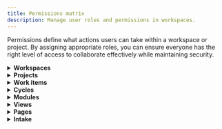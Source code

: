 ```yaml
---
title: Permissions matrix
description: Manage user roles and permissions in workspaces.
---
```


Permissions define what actions users can take within a workspace or project. By assigning appropriate roles, you can ensure everyone has the right level of access to collaborate effectively while maintaining security.

<details>
    <summary><b>Workspaces</b></summary>
    <p>
        <div className="">
            <table className="" style={{ width: '100%', display: 'table', marginLeft: '2px' }}>
                <thead>
                    <tr>
                        <th>Permission</th>
                        <th>Admin</th>
                        <th>Member</th>
                        <th>Guest</th>
                    </tr>
                </thead>
                <tbody>
                    <tr>
                        <td> Access Workspace settings</td>
                        <td align="center"><span style={{color: 'green', fontWeight: 'bold', fontSize: '16px'}}>✓</span></td>
                        <td align="center"><span style={{color: 'red', fontWeight: 'bold', fontSize: '16px'}}>x</span></td>
                        <td align="center"><span style={{color: 'red', fontWeight: 'bold', fontSize: '16px'}}>x</span></td>
                    </tr>  
                    <tr>
                        <td> Create Workspace</td>
                        <td align="center"><span style={{color: 'green', fontWeight: 'bold', fontSize: '16px'}}>✓</span></td>
                        <td align="center"><span style={{color: 'red', fontWeight: 'bold', fontSize: '16px'}}>x</span></td>
                        <td align="center"><span style={{color: 'red', fontWeight: 'bold', fontSize: '16px'}}>x</span></td>
                    </tr>  
                    <tr>
                        <td>Update Workspace</td>
                        <td align="center"><span style={{color: 'green', fontWeight: 'bold', fontSize: '16px'}}>✓</span></td>
                        <td align="center"><span style={{color: 'red', fontWeight: 'bold', fontSize: '16px'}}>x</span></td>
                        <td align="center"><span style={{color: 'red', fontWeight: 'bold', fontSize: '16px'}}>x</span></td>
                    </tr> 
                    <tr>
                        <td>Delete Workspace</td>
                        <td align="center"><span style={{color: 'green', fontWeight: 'bold', fontSize: '16px'}}>✓</span></td>
                        <td align="center"><span style={{color: 'red', fontWeight: 'bold', fontSize: '16px'}}>x</span></td>
                        <td align="center"><span style={{color: 'red', fontWeight: 'bold', fontSize: '16px'}}>x</span></td>
                    </tr> 
                    <tr>
                        <td>Add user</td>
                        <td align="center"><span style={{color: 'green', fontWeight: 'bold', fontSize: '16px'}}>✓</span></td>
                        <td align="center"><span style={{color: 'red', fontWeight: 'bold', fontSize: '16px'}}>x</span></td>
                        <td align="center"><span style={{color: 'red', fontWeight: 'bold', fontSize: '16px'}}>x</span></td>
                    </tr> 
                    <tr>
                        <td>Remove user</td>
                        <td align="center"><span style={{color: 'green', fontWeight: 'bold', fontSize: '16px'}}>✓</span></td>
                        <td align="center"><span style={{color: 'red', fontWeight: 'bold', fontSize: '16px'}}>x</span></td>
                        <td align="center"><span style={{color: 'red', fontWeight: 'bold', fontSize: '16px'}}>x</span></td>
                    </tr> 
                    <tr>
                        <td>Change user role</td>
                        <td align="center"><span style={{color: 'green', fontWeight: 'bold', fontSize: '16px'}}>✓</span></td>
                        <td align="center"><span style={{color: 'red', fontWeight: 'bold', fontSize: '16px'}}>x</span></td>
                        <td align="center"><span style={{color: 'red', fontWeight: 'bold', fontSize: '16px'}}>x</span></td>
                    </tr> 
                    <tr>
                        <td>Manage Project states</td>
                        <td align="center"><span style={{color: 'green', fontWeight: 'bold', fontSize: '16px'}}>✓</span></td>
                        <td align="center"><span style={{color: 'red', fontWeight: 'bold', fontSize: '16px'}}>x</span></td>
                        <td align="center"><span style={{color: 'red', fontWeight: 'bold', fontSize: '16px'}}>x</span></td>
                    </tr> 
                    <tr>
                        <td>Manage Billing and plans</td>
                        <td align="center"><span style={{color: 'green', fontWeight: 'bold', fontSize: '16px'}}>✓</span></td>
                        <td align="center"><span style={{color: 'red', fontWeight: 'bold', fontSize: '16px'}}>x</span></td>
                        <td align="center"><span style={{color: 'red', fontWeight: 'bold', fontSize: '16px'}}>x</span></td>
                    </tr> 
                    <tr>
                        <td>Manage Integrations</td>
                        <td align="center"><span style={{color: 'green', fontWeight: 'bold', fontSize: '16px'}}>✓</span></td>
                        <td align="center"><span style={{color: 'red', fontWeight: 'bold', fontSize: '16px'}}>x</span></td>
                        <td align="center"><span style={{color: 'red', fontWeight: 'bold', fontSize: '16px'}}>x</span></td>
                    </tr> 
                    <tr>
                        <td>Manage Imports</td>
                        <td align="center"><span style={{color: 'green', fontWeight: 'bold', fontSize: '16px'}}>✓</span></td>
                        <td align="center"><span style={{color: 'red', fontWeight: 'bold', fontSize: '16px'}}>x</span></td>
                        <td align="center"><span style={{color: 'red', fontWeight: 'bold', fontSize: '16px'}}>x</span></td>
                    </tr> 
                    <tr>
                        <td>Manage Exports</td>
                        <td align="center"><span style={{color: 'green', fontWeight: 'bold', fontSize: '16px'}}>✓</span></td>
                        <td align="center"><span style={{color: 'red', fontWeight: 'bold', fontSize: '16px'}}>x</span></td>
                        <td align="center"><span style={{color: 'red', fontWeight: 'bold', fontSize: '16px'}}>x</span></td>
                    </tr> 
                    <tr>
                        <td>Manage Webhooks</td>
                        <td align="center"><span style={{color: 'green', fontWeight: 'bold', fontSize: '16px'}}>✓</span></td>
                        <td align="center"><span style={{color: 'red', fontWeight: 'bold', fontSize: '16px'}}>x</span></td>
                        <td align="center"><span style={{color: 'red', fontWeight: 'bold', fontSize: '16px'}}>x</span></td>
                    </tr> 
                    <tr>
                        <td>Manage API tokens</td>
                        <td align="center"><span style={{color: 'green', fontWeight: 'bold', fontSize: '16px'}}>✓</span></td>
                        <td align="center"><span style={{color: 'red', fontWeight: 'bold', fontSize: '16px'}}>x</span></td>
                        <td align="center"><span style={{color: 'red', fontWeight: 'bold', fontSize: '16px'}}>x</span></td>
                    </tr> 
                    <tr>
                        <td>Manage Worklogs</td>
                        <td align="center"><span style={{color: 'green', fontWeight: 'bold', fontSize: '16px'}}>✓</span></td>
                        <td align="center"><span style={{color: 'red', fontWeight: 'bold', fontSize: '16px'}}>x</span></td>
                        <td align="center"><span style={{color: 'red', fontWeight: 'bold', fontSize: '16px'}}>x</span></td>
                    </tr> 
                    <tr>
                        <td>Home</td>
                        <td align="center"><span style={{color: 'green', fontWeight: 'bold', fontSize: '16px'}}>✓</span></td>
                        <td align="center"><span style={{color: 'green', fontWeight: 'bold', fontSize: '16px'}}>✓</span></td>
                        <td align="center"><span style={{color: 'green', fontWeight: 'bold', fontSize: '16px'}}>✓</span></td>
                    </tr> 
                    <tr>
                        <td>Your work</td>
                        <td align="center"><span style={{color: 'green', fontWeight: 'bold', fontSize: '16px'}}>✓</span></td>
                        <td align="center"><span style={{color: 'green', fontWeight: 'bold', fontSize: '16px'}}>✓</span></td>
                        <td align="center"><span style={{color: 'red', fontWeight: 'bold', fontSize: '16px'}}>x</span></td>
                    </tr>
                    <tr>
                        <td>Inbox</td>
                        <td align="center"><span style={{color: 'green', fontWeight: 'bold', fontSize: '16px'}}>✓</span></td>
                        <td align="center"><span style={{color: 'green', fontWeight: 'bold', fontSize: '16px'}}>✓</span></td>
                        <td align="center"><span style={{color: 'green', fontWeight: 'bold', fontSize: '16px'}}>✓</span></td>
                    </tr>
                    <tr>
                        <td>Drafts</td>
                        <td align="center"><span style={{color: 'green', fontWeight: 'bold', fontSize: '16px'}}>✓</span></td>
                        <td align="center"><span style={{color: 'green', fontWeight: 'bold', fontSize: '16px'}}>✓</span></td>
                        <td align="center"><span style={{color: 'red', fontWeight: 'bold', fontSize: '16px'}}>x</span></td>
                    </tr>
                    <tr>
                        <td>Projects</td>
                        <td align="center"><span style={{color: 'green', fontWeight: 'bold', fontSize: '16px'}}>✓</span></td>
                        <td align="center"><span style={{color: 'green', fontWeight: 'bold', fontSize: '16px'}}>✓</span></td>
                        <td align="center"><span style={{color: 'red', fontWeight: 'bold', fontSize: '16px'}}>x</span></td>
                    </tr>
                    <tr>
                        <td>View private projects</td>
                        <td align="center"><span style={{color: 'green', fontWeight: 'bold', fontSize: '16px'}}>✓</span></td>
                        <td align="center"><span style={{color: 'red', fontWeight: 'bold', fontSize: '16px'}}>x</span></td>
                        <td align="center"><span style={{color: 'red', fontWeight: 'bold', fontSize: '16px'}}>x</span></td>
                    </tr> 
                    <tr>
                        <td>View public projects</td>
                        <td align="center"><span style={{color: 'green', fontWeight: 'bold', fontSize: '16px'}}>✓</span></td>
                        <td align="center"><span style={{color: 'green', fontWeight: 'bold', fontSize: '16px'}}>✓</span></td>
                        <td align="center"><span style={{color: 'red', fontWeight: 'bold', fontSize: '16px'}}>x</span></td>
                    </tr>
                    <tr>
                        <td>Join private projects</td>
                        <td align="center"><span style={{color: 'green', fontWeight: 'bold', fontSize: '16px'}}>✓</span></td>
                        <td align="center"><span style={{color: 'red', fontWeight: 'bold', fontSize: '16px'}}>x</span></td>
                        <td align="center"><span style={{color: 'red', fontWeight: 'bold', fontSize: '16px'}}>x</span></td>
                    </tr>
                    <tr>
                        <td>Join public projects</td>
                        <td align="center"><span style={{color: 'green', fontWeight: 'bold', fontSize: '16px'}}>✓</span></td>
                        <td align="center"><span style={{color: 'green', fontWeight: 'bold', fontSize: '16px'}}>✓</span></td>
                        <td align="center"><span style={{color: 'red', fontWeight: 'bold', fontSize: '16px'}}>x</span></td>
                    </tr>
                    <tr>
                        <td>Cycles</td>
                        <td align="center"><span style={{color: 'green', fontWeight: 'bold', fontSize: '16px'}}>✓</span></td>
                        <td align="center"><span style={{color: 'green', fontWeight: 'bold', fontSize: '16px'}}>✓</span></td>
                        <td align="center"><span style={{color: 'red', fontWeight: 'bold', fontSize: '16px'}}>x</span></td>
                    </tr>
                    <tr>
                        <td>Views</td>
                        <td align="center"><span style={{color: 'green', fontWeight: 'bold', fontSize: '16px'}}>✓</span></td>
                        <td align="center"><span style={{color: 'green', fontWeight: 'bold', fontSize: '16px'}}>✓</span></td>
                        <td align="center"><span style={{color: 'green', fontWeight: 'bold', fontSize: '16px'}}>✓</span></td>
                    </tr>
                    <tr>
                        <td>Analytics</td>
                        <td align="center"><span style={{color: 'green', fontWeight: 'bold', fontSize: '16px'}}>✓</span></td>
                        <td align="center"><span style={{color: 'green', fontWeight: 'bold', fontSize: '16px'}}>✓</span></td>
                        <td align="center"><span style={{color: 'red', fontWeight: 'bold', fontSize: '16px'}}>x</span></td>
                    </tr>
                    <tr>
                        <td>Your favourites</td>
                        <td align="center"><span style={{color: 'green', fontWeight: 'bold', fontSize: '16px'}}>✓</span></td>
                        <td align="center"><span style={{color: 'green', fontWeight: 'bold', fontSize: '16px'}}>✓</span></td>
                        <td align="center"><span style={{color: 'red', fontWeight: 'bold', fontSize: '16px'}}>x</span></td>
                    </tr>
                </tbody>
            </table>
        </div>

    </p>

</details>

<details>
  <summary>
    <b>Projects</b>
  </summary>
  <p>
    <div className="">
      <table className="" style={{ width: "100%", display: "table", marginLeft: "2px" }}>
        <thead>
          <tr>
            <th width="350">Permission</th>
            <th>Workspace Admin</th>
            <th>Project Admin</th>
            <th>Member</th>
            <th>Guest</th>
          </tr>
        </thead>
        <tbody>
          <tr>
            <td> Access Project settings</td>
            <td align="center">
              <span style={{ color: "green", fontWeight: "bold", fontSize: "16px" }}>✓</span>
            </td>
            <td align="center">
              <span style={{ color: "green", fontWeight: "bold", fontSize: "16px" }}>✓</span>
            </td>
            <td align="center">
              <span style={{ color: "red", fontWeight: "bold", fontSize: "16px" }}>x</span>
            </td>
            <td align="center">
              <span style={{ color: "red", fontWeight: "bold", fontSize: "16px" }}>x</span>
            </td>
          </tr>
          <tr>
            <td>Create Project</td>
            <td align="center">
              <span style={{ color: "green", fontWeight: "bold", fontSize: "16px" }}>✓</span>
            </td>
            <td align="center">
              <span style={{ color: "green", fontWeight: "bold", fontSize: "16px" }}>✓</span>
            </td>
            <td align="center">
              <span style={{ color: "green", fontWeight: "bold", fontSize: "16px" }}>✓</span>
            </td>
            <td align="center">
              <span style={{ color: "red", fontWeight: "bold", fontSize: "16px" }}>x</span>
            </td>
          </tr>
          <tr>
            <td>Update Project</td>
            <td align="center">
              <span style={{ color: "green", fontWeight: "bold", fontSize: "16px" }}>✓</span>
            </td>
            <td align="center">
              <span style={{ color: "green", fontWeight: "bold", fontSize: "16px" }}>✓</span>
            </td>
            <td align="center">
              <span style={{ color: "red", fontWeight: "bold", fontSize: "16px" }}>x</span>
            </td>
            <td align="center">
              <span style={{ color: "red", fontWeight: "bold", fontSize: "16px" }}>x</span>
            </td>
          </tr>
          <tr>
            <td>Archive Project</td>
            <td align="center">
              <span style={{ color: "green", fontWeight: "bold", fontSize: "16px" }}>✓</span>
            </td>
            <td align="center">
              <span style={{ color: "green", fontWeight: "bold", fontSize: "16px" }}>✓</span>
            </td>
            <td align="center">
              <span style={{ color: "red", fontWeight: "bold", fontSize: "16px" }}>x</span>
            </td>
            <td align="center">
              <span style={{ color: "red", fontWeight: "bold", fontSize: "16px" }}>x</span>
            </td>
          </tr>
          <tr>
            <td>Delete Project</td>
            <td align="center">
              <span style={{ color: "green", fontWeight: "bold", fontSize: "16px" }}>✓</span>
            </td>
            <td align="center">
              <span style={{ color: "green", fontWeight: "bold", fontSize: "16px" }}>✓</span>
            </td>
            <td align="center">
              <span style={{ color: "red", fontWeight: "bold", fontSize: "16px" }}>x</span>
            </td>
            <td align="center">
              <span style={{ color: "red", fontWeight: "bold", fontSize: "16px" }}>x</span>
            </td>
          </tr>
          <tr>
            <td>Add user</td>
            <td align="center">
              <span style={{ color: "green", fontWeight: "bold", fontSize: "16px" }}>✓</span>
            </td>
            <td align="center">
              <span style={{ color: "green", fontWeight: "bold", fontSize: "16px" }}>✓</span>
            </td>
            <td align="center">
              <span style={{ color: "red", fontWeight: "bold", fontSize: "16px" }}>x</span>
            </td>
            <td align="center">
              <span style={{ color: "red", fontWeight: "bold", fontSize: "16px" }}>x</span>
            </td>
          </tr>
          <tr>
            <td>Remove user</td>
            <td align="center">
              <span style={{ color: "green", fontWeight: "bold", fontSize: "16px" }}>✓</span>
            </td>
            <td align="center">
              <span style={{ color: "green", fontWeight: "bold", fontSize: "16px" }}>✓</span>
            </td>
            <td align="center">
              <span style={{ color: "red", fontWeight: "bold", fontSize: "16px" }}>x</span>
            </td>
            <td align="center">
              <span style={{ color: "red", fontWeight: "bold", fontSize: "16px" }}>x</span>
            </td>
          </tr>
          <tr>
            <td>Change user role</td>
            <td align="center">
              <span style={{ color: "green", fontWeight: "bold", fontSize: "16px" }}>✓</span>
            </td>
            <td align="center">
              <span style={{ color: "green", fontWeight: "bold", fontSize: "16px" }}>✓</span>
            </td>
            <td align="center">
              <span style={{ color: "red", fontWeight: "bold", fontSize: "16px" }}>x</span>
            </td>
            <td align="center">
              <span style={{ color: "red", fontWeight: "bold", fontSize: "16px" }}>x</span>
            </td>
          </tr>
          <tr>
            <td>Enable features</td>
            <td align="center">
              <span style={{ color: "green", fontWeight: "bold", fontSize: "16px" }}>✓</span>
            </td>
            <td align="center">
              <span style={{ color: "green", fontWeight: "bold", fontSize: "16px" }}>✓</span>
            </td>
            <td align="center">
              <span style={{ color: "red", fontWeight: "bold", fontSize: "16px" }}>x</span>
            </td>
            <td align="center">
              <span style={{ color: "red", fontWeight: "bold", fontSize: "16px" }}>x</span>
            </td>
          </tr>
          <tr>
            <td>Manage work item states</td>
            <td align="center">
              <span style={{ color: "green", fontWeight: "bold", fontSize: "16px" }}>✓</span>
            </td>
            <td align="center">
              <span style={{ color: "green", fontWeight: "bold", fontSize: "16px" }}>✓</span>
            </td>
            <td align="center">
              <span style={{ color: "red", fontWeight: "bold", fontSize: "16px" }}>x</span>
            </td>
            <td align="center">
              <span style={{ color: "red", fontWeight: "bold", fontSize: "16px" }}>x</span>
            </td>
          </tr>
          <tr>
            <td>Manage work item labels</td>
            <td align="center">
              <span style={{ color: "green", fontWeight: "bold", fontSize: "16px" }}>✓</span>
            </td>
            <td align="center">
              <span style={{ color: "green", fontWeight: "bold", fontSize: "16px" }}>✓</span>
            </td>
            <td align="center">
              <span style={{ color: "red", fontWeight: "bold", fontSize: "16px" }}>x</span>
            </td>
            <td align="center">
              <span style={{ color: "red", fontWeight: "bold", fontSize: "16px" }}>x</span>
            </td>
          </tr>
          <tr>
            <td>Manage Estimates</td>
            <td align="center">
              <span style={{ color: "green", fontWeight: "bold", fontSize: "16px" }}>✓</span>
            </td>
            <td align="center">
              <span style={{ color: "green", fontWeight: "bold", fontSize: "16px" }}>✓</span>
            </td>
            <td align="center">
              <span style={{ color: "red", fontWeight: "bold", fontSize: "16px" }}>x</span>
            </td>
            <td align="center">
              <span style={{ color: "red", fontWeight: "bold", fontSize: "16px" }}>x</span>
            </td>
          </tr>
          <tr>
            <td>Manage Automations</td>
            <td align="center">
              <span style={{ color: "green", fontWeight: "bold", fontSize: "16px" }}>✓</span>
            </td>
            <td align="center">
              <span style={{ color: "green", fontWeight: "bold", fontSize: "16px" }}>✓</span>
            </td>
            <td align="center">
              <span style={{ color: "red", fontWeight: "bold", fontSize: "16px" }}>x</span>
            </td>
            <td align="center">
              <span style={{ color: "red", fontWeight: "bold", fontSize: "16px" }}>x</span>
            </td>
          </tr>
          <tr>
            <td>Manage work item types and custom properties</td>
            <td align="center">
              <span style={{ color: "green", fontWeight: "bold", fontSize: "16px" }}>✓</span>
            </td>
            <td align="center">
              <span style={{ color: "green", fontWeight: "bold", fontSize: "16px" }}>✓</span>
            </td>
            <td align="center">
              <span style={{ color: "red", fontWeight: "bold", fontSize: "16px" }}>x</span>
            </td>
            <td align="center">
              <span style={{ color: "red", fontWeight: "bold", fontSize: "16px" }}>x</span>
            </td>
          </tr>
          <tr>
            <td>Add Project to favorites</td>
            <td align="center">
              <span style={{ color: "green", fontWeight: "bold", fontSize: "16px" }}>✓</span>
            </td>
            <td align="center">
              <span style={{ color: "green", fontWeight: "bold", fontSize: "16px" }}>✓</span>
            </td>
            <td align="center">
              <span style={{ color: "green", fontWeight: "bold", fontSize: "16px" }}>✓</span>
            </td>
            <td align="center">
              <span style={{ color: "red", fontWeight: "bold", fontSize: "16px" }}>x</span>
            </td>
          </tr>
          <tr>
            <td>Publish Project</td>
            <td align="center">
              <span style={{ color: "green", fontWeight: "bold", fontSize: "16px" }}>✓</span>
            </td>
            <td align="center">
              <span style={{ color: "green", fontWeight: "bold", fontSize: "16px" }}>✓</span>
            </td>
            <td align="center">
              <span style={{ color: "red", fontWeight: "bold", fontSize: "16px" }}>x</span>
            </td>
            <td align="center">
              <span style={{ color: "red", fontWeight: "bold", fontSize: "16px" }}>x</span>
            </td>
          </tr>
          <tr>
            <td>Copy link</td>
            <td align="center">
              <span style={{ color: "green", fontWeight: "bold", fontSize: "16px" }}>✓</span>
            </td>
            <td align="center">
              <span style={{ color: "green", fontWeight: "bold", fontSize: "16px" }}>✓</span>
            </td>
            <td align="center">
              <span style={{ color: "green", fontWeight: "bold", fontSize: "16px" }}>✓</span>
            </td>
            <td align="center">
              <span style={{ color: "red", fontWeight: "bold", fontSize: "16px" }}>x</span>
            </td>
          </tr>
          <tr>
            <td>View Archived projects</td>
            <td align="center">
              <span style={{ color: "green", fontWeight: "bold", fontSize: "16px" }}>✓</span>
            </td>
            <td align="center">
              <span style={{ color: "green", fontWeight: "bold", fontSize: "16px" }}>✓</span>
            </td>
            <td align="center">
              <span style={{ color: "green", fontWeight: "bold", fontSize: "16px" }}>✓</span>
            </td>
            <td align="center">
              <span style={{ color: "red", fontWeight: "bold", fontSize: "16px" }}>x</span>
            </td>
          </tr>
        </tbody>
      </table>
    </div>
  </p>
</details>

<details>
  <summary>
    <b>Work items</b>
  </summary>
  <p>
    <div className="">
      <table className="" style={{ width: "100%", display: "table", marginLeft: "2px" }}>
        <thead>
          <tr>
            <th>Permission</th>
            <th>Workspace Admin</th>
            <th>Project Admin</th>
            <th>Member</th>
            <th>Guest</th>
            <th>
              Guest with <br /> view access
            </th>
            <th>Comments</th>
          </tr>
        </thead>
        <tbody>
          <tr>
            <td>Create Work item</td>
            <td align="center">
              <span style={{ color: "green", fontWeight: "bold", fontSize: "16px" }}>✓</span>
            </td>
            <td align="center">
              <span style={{ color: "green", fontWeight: "bold", fontSize: "16px" }}>✓</span>
            </td>
            <td align="center">
              <span style={{ color: "green", fontWeight: "bold", fontSize: "16px" }}>✓</span>
            </td>
            <td align="center">
              <span style={{ color: "red", fontWeight: "bold", fontSize: "16px" }}>x</span>
            </td>
            <td align="center">
              <span style={{ color: "red", fontWeight: "bold", fontSize: "16px" }}>x</span>
            </td>
            <td></td>
          </tr>
          <tr>
            <td>View Work items</td>
            <td align="center">
              <span style={{ color: "green", fontWeight: "bold", fontSize: "16px" }}>✓</span>
            </td>
            <td align="center">
              <span style={{ color: "green", fontWeight: "bold", fontSize: "16px" }}>✓</span>
            </td>
            <td align="center">
              <span style={{ color: "green", fontWeight: "bold", fontSize: "16px" }}>✓</span>
            </td>
            <td align="center">
              <span style={{ color: "red", fontWeight: "bold", fontSize: "16px" }}>x</span>
            </td>
            <td align="center">
              <span style={{ color: "green", fontWeight: "bold", fontSize: "16px" }}>✓</span>
            </td>
            <td>Guests without view access can only see their own work items accepted through Intake.</td>
          </tr>
          <tr>
            <td>Edit Work item</td>
            <td align="center">
              <span style={{ color: "green", fontWeight: "bold", fontSize: "16px" }}>✓</span>
            </td>
            <td align="center">
              <span style={{ color: "green", fontWeight: "bold", fontSize: "16px" }}>✓</span>
            </td>
            <td align="center">
              <span style={{ color: "green", fontWeight: "bold", fontSize: "16px" }}>✓</span>
            </td>
            <td align="center">
              <span style={{ color: "red", fontWeight: "bold", fontSize: "16px" }}>x</span>
            </td>
            <td align="center">
              <span style={{ color: "red", fontWeight: "bold", fontSize: "16px" }}>x</span>
            </td>
            <td></td>
          </tr>
          <tr>
            <td>Duplicate Work item</td>
            <td align="center">
              <span style={{ color: "green", fontWeight: "bold", fontSize: "16px" }}>✓</span>
            </td>
            <td align="center">
              <span style={{ color: "green", fontWeight: "bold", fontSize: "16px" }}>✓</span>
            </td>
            <td align="center">
              <span style={{ color: "green", fontWeight: "bold", fontSize: "16px" }}>✓</span>
            </td>
            <td align="center">
              <span style={{ color: "red", fontWeight: "bold", fontSize: "16px" }}>x</span>
            </td>
            <td align="center">
              <span style={{ color: "red", fontWeight: "bold", fontSize: "16px" }}>x</span>
            </td>
            <td></td>
          </tr>
          <tr>
            <td>Copy link</td>
            <td align="center">
              <span style={{ color: "green", fontWeight: "bold", fontSize: "16px" }}>✓</span>
            </td>
            <td align="center">
              <span style={{ color: "green", fontWeight: "bold", fontSize: "16px" }}>✓</span>
            </td>
            <td align="center">
              <span style={{ color: "green", fontWeight: "bold", fontSize: "16px" }}>✓</span>
            </td>
            <td align="center">
              <span style={{ color: "red", fontWeight: "bold", fontSize: "16px" }}>x</span>
            </td>
            <td align="center">
              <span style={{ color: "red", fontWeight: "bold", fontSize: "16px" }}>x</span>
            </td>
            <td></td>
          </tr>
          <tr>
            <td>Archive Work item</td>
            <td align="center">
              <span style={{ color: "green", fontWeight: "bold", fontSize: "16px" }}>✓</span>
            </td>
            <td align="center">
              <span style={{ color: "green", fontWeight: "bold", fontSize: "16px" }}>✓</span>
            </td>
            <td align="center">
              <span style={{ color: "green", fontWeight: "bold", fontSize: "16px" }}>✓</span>
            </td>
            <td align="center">
              <span style={{ color: "red", fontWeight: "bold", fontSize: "16px" }}>x</span>
            </td>
            <td align="center">
              <span style={{ color: "red", fontWeight: "bold", fontSize: "16px" }}>x</span>
            </td>
            <td></td>
          </tr>
          <tr>
            <td>Delete Work item</td>
            <td align="center">
              <span style={{ color: "green", fontWeight: "bold", fontSize: "16px" }}>✓</span>
            </td>
            <td align="center">
              <span style={{ color: "green", fontWeight: "bold", fontSize: "16px" }}>✓</span>
            </td>
            <td align="center">
              <span style={{ color: "green", fontWeight: "bold", fontSize: "16px" }}>✓</span>
            </td>
            <td align="center">
              <span style={{ color: "red", fontWeight: "bold", fontSize: "16px" }}>x</span>
            </td>
            <td align="center">
              <span style={{ color: "red", fontWeight: "bold", fontSize: "16px" }}>x</span>
            </td>
            <td></td>
          </tr>
          <tr>
            <td>Edit Work item properties</td>
            <td align="center">
              <span style={{ color: "green", fontWeight: "bold", fontSize: "16px" }}>✓</span>
            </td>
            <td align="center">
              <span style={{ color: "green", fontWeight: "bold", fontSize: "16px" }}>✓</span>
            </td>
            <td align="center">
              <span style={{ color: "green", fontWeight: "bold", fontSize: "16px" }}>✓</span>
            </td>
            <td align="center">
              <span style={{ color: "red", fontWeight: "bold", fontSize: "16px" }}>x</span>
            </td>
            <td align="center">
              <span style={{ color: "red", fontWeight: "bold", fontSize: "16px" }}>x</span>
            </td>
            <td></td>
          </tr>
          <tr>
            <td>View Work item activity</td>
            <td align="center">
              <span style={{ color: "green", fontWeight: "bold", fontSize: "16px" }}>✓</span>
            </td>
            <td align="center">
              <span style={{ color: "green", fontWeight: "bold", fontSize: "16px" }}>✓</span>
            </td>
            <td align="center">
              <span style={{ color: "green", fontWeight: "bold", fontSize: "16px" }}>✓</span>
            </td>
            <td align="center">
              <span style={{ color: "red", fontWeight: "bold", fontSize: "16px" }}>x</span>
            </td>
            <td align="center">
              <span style={{ color: "green", fontWeight: "bold", fontSize: "16px" }}>✓</span>
            </td>
            <td></td>
          </tr>
          <tr>
            <td>Log work</td>
            <td align="center">
              <span style={{ color: "green", fontWeight: "bold", fontSize: "16px" }}>✓</span>
            </td>
            <td align="center">
              <span style={{ color: "green", fontWeight: "bold", fontSize: "16px" }}>✓</span>
            </td>
            <td align="center">
              <span style={{ color: "green", fontWeight: "bold", fontSize: "16px" }}>✓</span>
            </td>
            <td align="center">
              <span style={{ color: "red", fontWeight: "bold", fontSize: "16px" }}>x</span>
            </td>
            <td align="center">
              <span style={{ color: "red", fontWeight: "bold", fontSize: "16px" }}>x</span>
            </td>
            <td></td>
          </tr>
          <tr>
            <td>Add Comments</td>
            <td align="center">
              <span style={{ color: "green", fontWeight: "bold", fontSize: "16px" }}>✓</span>
            </td>
            <td align="center">
              <span style={{ color: "green", fontWeight: "bold", fontSize: "16px" }}>✓</span>
            </td>
            <td align="center">
              <span style={{ color: "green", fontWeight: "bold", fontSize: "16px" }}>✓</span>
            </td>
            <td align="center">
              <span style={{ color: "red", fontWeight: "bold", fontSize: "16px" }}>x</span>
            </td>
            <td align="center">
              <span style={{ color: "green", fontWeight: "bold", fontSize: "16px" }}>✓</span>
            </td>
            <td></td>
          </tr>
          <tr>
            <td>View Comments</td>
            <td align="center">
              <span style={{ color: "green", fontWeight: "bold", fontSize: "16px" }}>✓</span>
            </td>
            <td align="center">
              <span style={{ color: "green", fontWeight: "bold", fontSize: "16px" }}>✓</span>
            </td>
            <td align="center">
              <span style={{ color: "green", fontWeight: "bold", fontSize: "16px" }}>✓</span>
            </td>
            <td align="center">
              <span style={{ color: "red", fontWeight: "bold", fontSize: "16px" }}>x</span>
            </td>
            <td align="center">
              <span style={{ color: "green", fontWeight: "bold", fontSize: "16px" }}>✓</span>
            </td>
            <td></td>
          </tr>
          <tr>
            <td>Add Reactions</td>
            <td align="center">
              <span style={{ color: "green", fontWeight: "bold", fontSize: "16px" }}>✓</span>
            </td>
            <td align="center">
              <span style={{ color: "green", fontWeight: "bold", fontSize: "16px" }}>✓</span>
            </td>
            <td align="center">
              <span style={{ color: "green", fontWeight: "bold", fontSize: "16px" }}>✓</span>
            </td>
            <td align="center">
              <span style={{ color: "red", fontWeight: "bold", fontSize: "16px" }}>x</span>
            </td>
            <td align="center">
              <span style={{ color: "green", fontWeight: "bold", fontSize: "16px" }}>✓</span>
            </td>
            <td></td>
          </tr>
          <tr>
            <td>View work item types</td>
            <td align="center">
              <span style={{ color: "green", fontWeight: "bold", fontSize: "16px" }}>✓</span>
            </td>
            <td align="center">
              <span style={{ color: "green", fontWeight: "bold", fontSize: "16px" }}>✓</span>
            </td>
            <td align="center">
              <span style={{ color: "green", fontWeight: "bold", fontSize: "16px" }}>✓</span>
            </td>
            <td align="center">
              <span style={{ color: "green", fontWeight: "bold", fontSize: "16px" }}>✓</span>
            </td>
            <td align="center">
              <span style={{ color: "green", fontWeight: "bold", fontSize: "16px" }}>✓</span>
            </td>
            <td></td>
          </tr>
          <tr>
            <td>Use work item types</td>
            <td align="center">
              <span style={{ color: "green", fontWeight: "bold", fontSize: "16px" }}>✓</span>
            </td>
            <td align="center">
              <span style={{ color: "green", fontWeight: "bold", fontSize: "16px" }}>✓</span>
            </td>
            <td align="center">
              <span style={{ color: "green", fontWeight: "bold", fontSize: "16px" }}>✓</span>
            </td>
            <td align="center">
              <span style={{ color: "red", fontWeight: "bold", fontSize: "16px" }}>x</span>
            </td>
            <td align="center">
              <span style={{ color: "red", fontWeight: "bold", fontSize: "16px" }}>x</span>
            </td>
            <td></td>
          </tr>
        </tbody>
      </table>
    </div>
  </p>
</details>

<details>
  <summary>
    <b>Cycles</b>
  </summary>
  <p>
    <div className="">
      <table className="" style={{ width: "100%", display: "table", marginLeft: "2px" }}>
        <thead>
          <tr>
            <th>Permission</th>
            <th>Workspace Admin</th>
            <th>Project Admin</th>
            <th>Member</th>
            <th>Guest</th>
          </tr>
        </thead>
        <tbody>
          <tr>
            <td>Create Cycle</td>
            <td align="center">
              <span style={{ color: "green", fontWeight: "bold", fontSize: "16px" }}>✓</span>
            </td>
            <td align="center">
              <span style={{ color: "green", fontWeight: "bold", fontSize: "16px" }}>✓</span>
            </td>
            <td align="center">
              <span style={{ color: "green", fontWeight: "bold", fontSize: "16px" }}>✓</span>
            </td>
            <td align="center">
              <span style={{ color: "red", fontWeight: "bold", fontSize: "16px" }}>x</span>
            </td>
          </tr>
          <tr>
            <td>View Cycles</td>
            <td align="center">
              <span style={{ color: "green", fontWeight: "bold", fontSize: "16px" }}>✓</span>
            </td>
            <td align="center">
              <span style={{ color: "green", fontWeight: "bold", fontSize: "16px" }}>✓</span>
            </td>
            <td align="center">
              <span style={{ color: "green", fontWeight: "bold", fontSize: "16px" }}>✓</span>
            </td>
            <td align="center">
              <span style={{ color: "red", fontWeight: "bold", fontSize: "16px" }}>x</span>
            </td>
          </tr>
          <tr>
            <td>View Cycle work items</td>
            <td align="center">
              <span style={{ color: "green", fontWeight: "bold", fontSize: "16px" }}>✓</span>
            </td>
            <td align="center">
              <span style={{ color: "green", fontWeight: "bold", fontSize: "16px" }}>✓</span>
            </td>
            <td align="center">
              <span style={{ color: "green", fontWeight: "bold", fontSize: "16px" }}>✓</span>
            </td>
            <td align="center">
              <span style={{ color: "red", fontWeight: "bold", fontSize: "16px" }}>x</span>
            </td>
          </tr>
          <tr>
            <td>Edit Cycle</td>
            <td align="center">
              <span style={{ color: "green", fontWeight: "bold", fontSize: "16px" }}>✓</span>
            </td>
            <td align="center">
              <span style={{ color: "green", fontWeight: "bold", fontSize: "16px" }}>✓</span>
            </td>
            <td align="center">
              <span style={{ color: "green", fontWeight: "bold", fontSize: "16px" }}>✓</span>
            </td>
            <td align="center">
              <span style={{ color: "red", fontWeight: "bold", fontSize: "16px" }}>x</span>
            </td>
          </tr>
          <tr>
            <td>Add work items</td>
            <td align="center">
              <span style={{ color: "green", fontWeight: "bold", fontSize: "16px" }}>✓</span>
            </td>
            <td align="center">
              <span style={{ color: "green", fontWeight: "bold", fontSize: "16px" }}>✓</span>
            </td>
            <td align="center">
              <span style={{ color: "green", fontWeight: "bold", fontSize: "16px" }}>✓</span>
            </td>
            <td align="center">
              <span style={{ color: "red", fontWeight: "bold", fontSize: "16px" }}>x</span>
            </td>
          </tr>
          <tr>
            <td>Archive Cycle</td>
            <td align="center">
              <span style={{ color: "green", fontWeight: "bold", fontSize: "16px" }}>✓</span>
            </td>
            <td align="center">
              <span style={{ color: "green", fontWeight: "bold", fontSize: "16px" }}>✓</span>
            </td>
            <td align="center">
              <span style={{ color: "green", fontWeight: "bold", fontSize: "16px" }}>✓</span>
            </td>
            <td align="center">
              <span style={{ color: "red", fontWeight: "bold", fontSize: "16px" }}>x</span>
            </td>
          </tr>
          <tr>
            <td>Delete Cycle</td>
            <td align="center">
              <span style={{ color: "green", fontWeight: "bold", fontSize: "16px" }}>✓</span>
            </td>
            <td align="center">
              <span style={{ color: "green", fontWeight: "bold", fontSize: "16px" }}>✓</span>
            </td>
            <td align="center">
              <span style={{ color: "green", fontWeight: "bold", fontSize: "16px" }}>✓</span>
            </td>
            <td align="center">
              <span style={{ color: "red", fontWeight: "bold", fontSize: "16px" }}>x</span>
            </td>
          </tr>
          <tr>
            <td>Copy link</td>
            <td align="center">
              <span style={{ color: "green", fontWeight: "bold", fontSize: "16px" }}>✓</span>
            </td>
            <td align="center">
              <span style={{ color: "green", fontWeight: "bold", fontSize: "16px" }}>✓</span>
            </td>
            <td align="center">
              <span style={{ color: "green", fontWeight: "bold", fontSize: "16px" }}>✓</span>
            </td>
            <td align="center">
              <span style={{ color: "red", fontWeight: "bold", fontSize: "16px" }}>x</span>
            </td>
          </tr>
          <tr>
            <td>Add Cycle to favorites</td>
            <td align="center">
              <span style={{ color: "green", fontWeight: "bold", fontSize: "16px" }}>✓</span>
            </td>
            <td align="center">
              <span style={{ color: "green", fontWeight: "bold", fontSize: "16px" }}>✓</span>
            </td>
            <td align="center">
              <span style={{ color: "green", fontWeight: "bold", fontSize: "16px" }}>✓</span>
            </td>
            <td align="center">
              <span style={{ color: "red", fontWeight: "bold", fontSize: "16px" }}>x</span>
            </td>
          </tr>
          <tr>
            <td>View Cycle details</td>
            <td align="center">
              <span style={{ color: "green", fontWeight: "bold", fontSize: "16px" }}>✓</span>
            </td>
            <td align="center">
              <span style={{ color: "green", fontWeight: "bold", fontSize: "16px" }}>✓</span>
            </td>
            <td align="center">
              <span style={{ color: "green", fontWeight: "bold", fontSize: "16px" }}>✓</span>
            </td>
            <td align="center">
              <span style={{ color: "red", fontWeight: "bold", fontSize: "16px" }}>x</span>
            </td>
          </tr>
          <tr>
            <td>Filter Cycles</td>
            <td align="center">
              <span style={{ color: "green", fontWeight: "bold", fontSize: "16px" }}>✓</span>
            </td>
            <td align="center">
              <span style={{ color: "green", fontWeight: "bold", fontSize: "16px" }}>✓</span>
            </td>
            <td align="center">
              <span style={{ color: "green", fontWeight: "bold", fontSize: "16px" }}>✓</span>
            </td>
            <td align="center">
              <span style={{ color: "red", fontWeight: "bold", fontSize: "16px" }}>x</span>
            </td>
          </tr>
          <tr>
            <td>Search Cycles</td>
            <td align="center">
              <span style={{ color: "green", fontWeight: "bold", fontSize: "16px" }}>✓</span>
            </td>
            <td align="center">
              <span style={{ color: "green", fontWeight: "bold", fontSize: "16px" }}>✓</span>
            </td>
            <td align="center">
              <span style={{ color: "green", fontWeight: "bold", fontSize: "16px" }}>✓</span>
            </td>
            <td align="center">
              <span style={{ color: "red", fontWeight: "bold", fontSize: "16px" }}>x</span>
            </td>
          </tr>
        </tbody>
      </table>
    </div>
  </p>
</details>

<details>
  <summary>
    <b>Modules</b>
  </summary>
  <p>
    <div className="">
      <table className="" style={{ width: "100%", display: "table", marginLeft: "2px" }}>
        <thead>
          <tr>
            <th>Permission</th>
            <th>Workspace Admin</th>
            <th>Project Admin</th>
            <th>Member</th>
            <th>Guest</th>
          </tr>
        </thead>
        <tbody>
          <tr>
            <td>Create Module</td>
            <td align="center">
              <span style={{ color: "green", fontWeight: "bold", fontSize: "16px" }}>✓</span>
            </td>
            <td align="center">
              <span style={{ color: "green", fontWeight: "bold", fontSize: "16px" }}>✓</span>
            </td>
            <td align="center">
              <span style={{ color: "green", fontWeight: "bold", fontSize: "16px" }}>✓</span>
            </td>
            <td align="center">
              <span style={{ color: "red", fontWeight: "bold", fontSize: "16px" }}>x</span>
            </td>
          </tr>
          <tr>
            <td>View Modules</td>
            <td align="center">
              <span style={{ color: "green", fontWeight: "bold", fontSize: "16px" }}>✓</span>
            </td>
            <td align="center">
              <span style={{ color: "green", fontWeight: "bold", fontSize: "16px" }}>✓</span>
            </td>
            <td align="center">
              <span style={{ color: "green", fontWeight: "bold", fontSize: "16px" }}>✓</span>
            </td>
            <td align="center">
              <span style={{ color: "red", fontWeight: "bold", fontSize: "16px" }}>x</span>
            </td>
          </tr>
          <tr>
            <td>View Module work items</td>
            <td align="center">
              <span style={{ color: "green", fontWeight: "bold", fontSize: "16px" }}>✓</span>
            </td>
            <td align="center">
              <span style={{ color: "green", fontWeight: "bold", fontSize: "16px" }}>✓</span>
            </td>
            <td align="center">
              <span style={{ color: "green", fontWeight: "bold", fontSize: "16px" }}>✓</span>
            </td>
            <td align="center">
              <span style={{ color: "red", fontWeight: "bold", fontSize: "16px" }}>x</span>
            </td>
          </tr>
          <tr>
            <td>Edit Module</td>
            <td align="center">
              <span style={{ color: "green", fontWeight: "bold", fontSize: "16px" }}>✓</span>
            </td>
            <td align="center">
              <span style={{ color: "green", fontWeight: "bold", fontSize: "16px" }}>✓</span>
            </td>
            <td align="center">
              <span style={{ color: "green", fontWeight: "bold", fontSize: "16px" }}>✓</span>
            </td>
            <td align="center">
              <span style={{ color: "red", fontWeight: "bold", fontSize: "16px" }}>x</span>
            </td>
          </tr>
          <tr>
            <td>Add work items</td>
            <td align="center">
              <span style={{ color: "green", fontWeight: "bold", fontSize: "16px" }}>✓</span>
            </td>
            <td align="center">
              <span style={{ color: "green", fontWeight: "bold", fontSize: "16px" }}>✓</span>
            </td>
            <td align="center">
              <span style={{ color: "green", fontWeight: "bold", fontSize: "16px" }}>✓</span>
            </td>
            <td align="center">
              <span style={{ color: "red", fontWeight: "bold", fontSize: "16px" }}>x</span>
            </td>
          </tr>
          <tr>
            <td>Archive Module</td>
            <td align="center">
              <span style={{ color: "green", fontWeight: "bold", fontSize: "16px" }}>✓</span>
            </td>
            <td align="center">
              <span style={{ color: "green", fontWeight: "bold", fontSize: "16px" }}>✓</span>
            </td>
            <td align="center">
              <span style={{ color: "green", fontWeight: "bold", fontSize: "16px" }}>✓</span>
            </td>
            <td align="center">
              <span style={{ color: "red", fontWeight: "bold", fontSize: "16px" }}>x</span>
            </td>
          </tr>
          <tr>
            <td>Delete Module</td>
            <td align="center">
              <span style={{ color: "green", fontWeight: "bold", fontSize: "16px" }}>✓</span>
            </td>
            <td align="center">
              <span style={{ color: "green", fontWeight: "bold", fontSize: "16px" }}>✓</span>
            </td>
            <td align="center">
              <span style={{ color: "green", fontWeight: "bold", fontSize: "16px" }}>✓</span>
            </td>
            <td align="center">
              <span style={{ color: "red", fontWeight: "bold", fontSize: "16px" }}>x</span>
            </td>
          </tr>
          <tr>
            <td>Copy link</td>
            <td align="center">
              <span style={{ color: "green", fontWeight: "bold", fontSize: "16px" }}>✓</span>
            </td>
            <td align="center">
              <span style={{ color: "green", fontWeight: "bold", fontSize: "16px" }}>✓</span>
            </td>
            <td align="center">
              <span style={{ color: "green", fontWeight: "bold", fontSize: "16px" }}>✓</span>
            </td>
            <td align="center">
              <span style={{ color: "red", fontWeight: "bold", fontSize: "16px" }}>x</span>
            </td>
          </tr>
          <tr>
            <td>Add Module to favorites</td>
            <td align="center">
              <span style={{ color: "green", fontWeight: "bold", fontSize: "16px" }}>✓</span>
            </td>
            <td align="center">
              <span style={{ color: "green", fontWeight: "bold", fontSize: "16px" }}>✓</span>
            </td>
            <td align="center">
              <span style={{ color: "green", fontWeight: "bold", fontSize: "16px" }}>✓</span>
            </td>
            <td align="center">
              <span style={{ color: "red", fontWeight: "bold", fontSize: "16px" }}>x</span>
            </td>
          </tr>
          <tr>
            <td>View Module details</td>
            <td align="center">
              <span style={{ color: "green", fontWeight: "bold", fontSize: "16px" }}>✓</span>
            </td>
            <td align="center">
              <span style={{ color: "green", fontWeight: "bold", fontSize: "16px" }}>✓</span>
            </td>
            <td align="center">
              <span style={{ color: "green", fontWeight: "bold", fontSize: "16px" }}>✓</span>
            </td>
            <td align="center">
              <span style={{ color: "red", fontWeight: "bold", fontSize: "16px" }}>x</span>
            </td>
          </tr>
          <tr>
            <td>Add links to Module</td>
            <td align="center">
              <span style={{ color: "green", fontWeight: "bold", fontSize: "16px" }}>✓</span>
            </td>
            <td align="center">
              <span style={{ color: "green", fontWeight: "bold", fontSize: "16px" }}>✓</span>
            </td>
            <td align="center">
              <span style={{ color: "green", fontWeight: "bold", fontSize: "16px" }}>✓</span>
            </td>
            <td align="center">
              <span style={{ color: "red", fontWeight: "bold", fontSize: "16px" }}>x</span>
            </td>
          </tr>
          <tr>
            <td>Sort Modules</td>
            <td align="center">
              <span style={{ color: "green", fontWeight: "bold", fontSize: "16px" }}>✓</span>
            </td>
            <td align="center">
              <span style={{ color: "green", fontWeight: "bold", fontSize: "16px" }}>✓</span>
            </td>
            <td align="center">
              <span style={{ color: "green", fontWeight: "bold", fontSize: "16px" }}>✓</span>
            </td>
            <td align="center">
              <span style={{ color: "red", fontWeight: "bold", fontSize: "16px" }}>x</span>
            </td>
          </tr>
          <tr>
            <td>Filter Modules</td>
            <td align="center">
              <span style={{ color: "green", fontWeight: "bold", fontSize: "16px" }}>✓</span>
            </td>
            <td align="center">
              <span style={{ color: "green", fontWeight: "bold", fontSize: "16px" }}>✓</span>
            </td>
            <td align="center">
              <span style={{ color: "green", fontWeight: "bold", fontSize: "16px" }}>✓</span>
            </td>
            <td align="center">
              <span style={{ color: "red", fontWeight: "bold", fontSize: "16px" }}>x</span>
            </td>
          </tr>
          <tr>
            <td>Search Modules</td>
            <td align="center">
              <span style={{ color: "green", fontWeight: "bold", fontSize: "16px" }}>✓</span>
            </td>
            <td align="center">
              <span style={{ color: "green", fontWeight: "bold", fontSize: "16px" }}>✓</span>
            </td>
            <td align="center">
              <span style={{ color: "green", fontWeight: "bold", fontSize: "16px" }}>✓</span>
            </td>
            <td align="center">
              <span style={{ color: "red", fontWeight: "bold", fontSize: "16px" }}>x</span>
            </td>
          </tr>
        </tbody>
      </table>
    </div>
  </p>
</details>

<details>
  <summary>
    <b>Views</b>
  </summary>
  <p>
    <div className="">
      <table className="" style={{ width: "100%", display: "table", marginLeft: "2px" }}>
        <thead>
          <tr>
            <th>Permission</th>
            <th>Workspace Admin</th>
            <th>Project Admin</th>
            <th>Member</th>
            <th>Guest</th>
            <th>
              Guest with <br /> view access
            </th>
            <th>Comments</th>
          </tr>
        </thead>
        <tbody>
          <tr>
            <td>Create View</td>
            <td align="center">
              <span style={{ color: "green", fontWeight: "bold", fontSize: "16px" }}>✓</span>
            </td>
            <td align="center">
              <span style={{ color: "green", fontWeight: "bold", fontSize: "16px" }}>✓</span>
            </td>
            <td align="center">
              <span style={{ color: "green", fontWeight: "bold", fontSize: "16px" }}>✓</span>
            </td>
            <td align="center">
              <span style={{ color: "green", fontWeight: "bold", fontSize: "16px" }}>✓</span>
            </td>
            <td align="center">
              <span style={{ color: "green", fontWeight: "bold", fontSize: "16px" }}>✓</span>
            </td>
            <td></td>
          </tr>
          <tr>
            <td>See Views</td>
            <td align="center">
              <span style={{ color: "green", fontWeight: "bold", fontSize: "16px" }}>✓</span>
            </td>
            <td align="center">
              <span style={{ color: "green", fontWeight: "bold", fontSize: "16px" }}>✓</span>
            </td>
            <td align="center">
              <span style={{ color: "green", fontWeight: "bold", fontSize: "16px" }}>✓</span>
            </td>
            <td align="center">
              <span style={{ color: "red", fontWeight: "bold", fontSize: "16px" }}>x</span>
            </td>
            <td align="center">
              <span style={{ color: "green", fontWeight: "bold", fontSize: "16px" }}>✓</span>
            </td>
            <td>Guests without view access can only see the Views they create</td>
          </tr>
          <tr>
            <td>Edit View</td>
            <td align="center">
              <span style={{ color: "green", fontWeight: "bold", fontSize: "16px" }}>✓</span>
            </td>
            <td align="center">
              <span style={{ color: "green", fontWeight: "bold", fontSize: "16px" }}>✓</span>
            </td>
            <td align="center">
              <span style={{ color: "green", fontWeight: "bold", fontSize: "16px" }}>✓</span>
            </td>
            <td align="center">
              <span style={{ color: "red", fontWeight: "bold", fontSize: "16px" }}>x</span>
            </td>
            <td align="center">
              <span style={{ color: "green", fontWeight: "bold", fontSize: "16px" }}>✓</span>
            </td>
            <td></td>
          </tr>
          <tr>
            <td>Add work items</td>
            <td align="center">
              <span style={{ color: "green", fontWeight: "bold", fontSize: "16px" }}>✓</span>
            </td>
            <td align="center">
              <span style={{ color: "green", fontWeight: "bold", fontSize: "16px" }}>✓</span>
            </td>
            <td align="center">
              <span style={{ color: "green", fontWeight: "bold", fontSize: "16px" }}>✓</span>
            </td>
            <td align="center">
              <span style={{ color: "red", fontWeight: "bold", fontSize: "16px" }}>x</span>
            </td>
            <td align="center">
              <span style={{ color: "red", fontWeight: "bold", fontSize: "16px" }}>x</span>
            </td>
            <td></td>
          </tr>
          <tr>
            <td>Delete View</td>
            <td align="center">
              <span style={{ color: "green", fontWeight: "bold", fontSize: "16px" }}>✓</span>
            </td>
            <td align="center">
              <span style={{ color: "green", fontWeight: "bold", fontSize: "16px" }}>✓</span>
            </td>
            <td align="center">
              <span style={{ color: "green", fontWeight: "bold", fontSize: "16px" }}>✓</span>
            </td>
            <td align="center">
              <span style={{ color: "red", fontWeight: "bold", fontSize: "16px" }}>x</span>
            </td>
            <td align="center">
              <span style={{ color: "green", fontWeight: "bold", fontSize: "16px" }}>✓</span>
            </td>
            <td></td>
          </tr>
          <tr>
            <td>Sort Views</td>
            <td align="center">
              <span style={{ color: "green", fontWeight: "bold", fontSize: "16px" }}>✓</span>
            </td>
            <td align="center">
              <span style={{ color: "green", fontWeight: "bold", fontSize: "16px" }}>✓</span>
            </td>
            <td align="center">
              <span style={{ color: "green", fontWeight: "bold", fontSize: "16px" }}>✓</span>
            </td>
            <td align="center">
              <span style={{ color: "red", fontWeight: "bold", fontSize: "16px" }}>x</span>
            </td>
            <td align="center">
              <span style={{ color: "green", fontWeight: "bold", fontSize: "16px" }}>✓</span>
            </td>
            <td></td>
          </tr>
          <tr>
            <td>Filter Views</td>
            <td align="center">
              <span style={{ color: "green", fontWeight: "bold", fontSize: "16px" }}>✓</span>
            </td>
            <td align="center">
              <span style={{ color: "green", fontWeight: "bold", fontSize: "16px" }}>✓</span>
            </td>
            <td align="center">
              <span style={{ color: "green", fontWeight: "bold", fontSize: "16px" }}>✓</span>
            </td>
            <td align="center">
              <span style={{ color: "red", fontWeight: "bold", fontSize: "16px" }}>x</span>
            </td>
            <td align="center">
              <span style={{ color: "green", fontWeight: "bold", fontSize: "16px" }}>✓</span>
            </td>
            <td></td>
          </tr>
          <tr>
            <td>Search Views</td>
            <td align="center">
              <span style={{ color: "green", fontWeight: "bold", fontSize: "16px" }}>✓</span>
            </td>
            <td align="center">
              <span style={{ color: "green", fontWeight: "bold", fontSize: "16px" }}>✓</span>
            </td>
            <td align="center">
              <span style={{ color: "green", fontWeight: "bold", fontSize: "16px" }}>✓</span>
            </td>
            <td align="center">
              <span style={{ color: "red", fontWeight: "bold", fontSize: "16px" }}>x</span>
            </td>
            <td align="center">
              <span style={{ color: "green", fontWeight: "bold", fontSize: "16px" }}>✓</span>
            </td>
            <td></td>
          </tr>
          <tr>
            <td>Add View to favorites</td>
            <td align="center">
              <span style={{ color: "green", fontWeight: "bold", fontSize: "16px" }}>✓</span>
            </td>
            <td align="center">
              <span style={{ color: "green", fontWeight: "bold", fontSize: "16px" }}>✓</span>
            </td>
            <td align="center">
              <span style={{ color: "green", fontWeight: "bold", fontSize: "16px" }}>✓</span>
            </td>
            <td align="center">
              <span style={{ color: "red", fontWeight: "bold", fontSize: "16px" }}>x</span>
            </td>
            <td align="center">
              <span style={{ color: "red", fontWeight: "bold", fontSize: "16px" }}>x</span>
            </td>
            <td></td>
          </tr>
          <tr>
            <td>Publish View</td>
            <td align="center">
              <span style={{ color: "green", fontWeight: "bold", fontSize: "16px" }}>✓</span>
            </td>
            <td align="center">
              <span style={{ color: "green", fontWeight: "bold", fontSize: "16px" }}>✓</span>
            </td>
            <td align="center">
              <span style={{ color: "green", fontWeight: "bold", fontSize: "16px" }}>✓</span>
            </td>
            <td align="center">
              <span style={{ color: "red", fontWeight: "bold", fontSize: "16px" }}>x</span>
            </td>
            <td align="center">
              <span style={{ color: "red", fontWeight: "bold", fontSize: "16px" }}>x</span>
            </td>
            <td></td>
          </tr>
          <tr>
            <td>Copy link</td>
            <td align="center">
              <span style={{ color: "green", fontWeight: "bold", fontSize: "16px" }}>✓</span>
            </td>
            <td align="center">
              <span style={{ color: "green", fontWeight: "bold", fontSize: "16px" }}>✓</span>
            </td>
            <td align="center">
              <span style={{ color: "green", fontWeight: "bold", fontSize: "16px" }}>✓</span>
            </td>
            <td align="center">
              <span style={{ color: "red", fontWeight: "bold", fontSize: "16px" }}>x</span>
            </td>
            <td align="center">
              <span style={{ color: "red", fontWeight: "bold", fontSize: "16px" }}>x</span>
            </td>
            <td></td>
          </tr>
        </tbody>
      </table>
    </div>
  </p>
</details>

<details>
  <summary>
    <b>Pages</b>
  </summary>
  <p>
    <div className="">
      <table className="" style={{ width: "100%", display: "table", marginLeft: "2px" }}>
        <thead>
          <tr>
            <th>Permission</th>
            <th>Workspace Admin</th>
            <th>Project Admin</th>
            <th>Member</th>
            <th>Guest</th>
            <th>
              Guest with <br /> view access
            </th>
          </tr>
        </thead>
        <tbody>
          <tr>
            <td>Create Page</td>
            <td align="center">
              <span style={{ color: "green", fontWeight: "bold", fontSize: "16px" }}>✓</span>
            </td>
            <td align="center">
              <span style={{ color: "green", fontWeight: "bold", fontSize: "16px" }}>✓</span>
            </td>
            <td align="center">
              <span style={{ color: "green", fontWeight: "bold", fontSize: "16px" }}>✓</span>
            </td>
            <td align="center">
              <span style={{ color: "red", fontWeight: "bold", fontSize: "16px" }}>x</span>
            </td>
            <td align="center">
              <span style={{ color: "red", fontWeight: "bold", fontSize: "16px" }}>x</span>
            </td>
          </tr>
          <tr>
            <td>View Pages</td>
            <td align="center">
              <span style={{ color: "green", fontWeight: "bold", fontSize: "16px" }}>✓</span>
            </td>
            <td align="center">
              <span style={{ color: "green", fontWeight: "bold", fontSize: "16px" }}>✓</span>
            </td>
            <td align="center">
              <span style={{ color: "green", fontWeight: "bold", fontSize: "16px" }}>✓</span>
            </td>
            <td align="center">
              <span style={{ color: "red", fontWeight: "bold", fontSize: "16px" }}>x</span>
            </td>
            <td align="center">
              <span style={{ color: "green", fontWeight: "bold", fontSize: "16px" }}>✓</span>
            </td>
          </tr>
          <tr>
            <td>Edit Page</td>
            <td align="center">
              <span style={{ color: "green", fontWeight: "bold", fontSize: "16px" }}>✓</span>
            </td>
            <td align="center">
              <span style={{ color: "green", fontWeight: "bold", fontSize: "16px" }}>✓</span>
            </td>
            <td align="center">
              <span style={{ color: "green", fontWeight: "bold", fontSize: "16px" }}>✓</span>
            </td>
            <td align="center">
              <span style={{ color: "red", fontWeight: "bold", fontSize: "16px" }}>x</span>
            </td>
            <td align="center">
              <span style={{ color: "red", fontWeight: "bold", fontSize: "16px" }}>x</span>
            </td>
          </tr>
          <tr>
            <td>Archive Page</td>
            <td align="center">
              <span style={{ color: "green", fontWeight: "bold", fontSize: "16px" }}>✓</span>
            </td>
            <td align="center">
              <span style={{ color: "green", fontWeight: "bold", fontSize: "16px" }}>✓</span>
            </td>
            <td align="center">
              <span style={{ color: "green", fontWeight: "bold", fontSize: "16px" }}>✓</span>
            </td>
            <td align="center">
              <span style={{ color: "red", fontWeight: "bold", fontSize: "16px" }}>x</span>
            </td>
            <td align="center">
              <span style={{ color: "red", fontWeight: "bold", fontSize: "16px" }}>x</span>
            </td>
          </tr>
          <tr>
            <td>Delete Page</td>
            <td align="center">
              <span style={{ color: "green", fontWeight: "bold", fontSize: "16px" }}>✓</span>
            </td>
            <td align="center">
              <span style={{ color: "green", fontWeight: "bold", fontSize: "16px" }}>✓</span>
            </td>
            <td align="center">
              <span style={{ color: "green", fontWeight: "bold", fontSize: "16px" }}>✓</span>
            </td>
            <td align="center">
              <span style={{ color: "red", fontWeight: "bold", fontSize: "16px" }}>x</span>
            </td>
            <td align="center">
              <span style={{ color: "red", fontWeight: "bold", fontSize: "16px" }}>x</span>
            </td>
          </tr>
          <tr>
            <td>Add Page to favorites</td>
            <td align="center">
              <span style={{ color: "green", fontWeight: "bold", fontSize: "16px" }}>✓</span>
            </td>
            <td align="center">
              <span style={{ color: "green", fontWeight: "bold", fontSize: "16px" }}>✓</span>
            </td>
            <td align="center">
              <span style={{ color: "green", fontWeight: "bold", fontSize: "16px" }}>✓</span>
            </td>
            <td align="center">
              <span style={{ color: "red", fontWeight: "bold", fontSize: "16px" }}>x</span>
            </td>
            <td align="center">
              <span style={{ color: "red", fontWeight: "bold", fontSize: "16px" }}>x</span>
            </td>
          </tr>
          <tr>
            <td>Publish Page</td>
            <td align="center">
              <span style={{ color: "green", fontWeight: "bold", fontSize: "16px" }}>✓</span>
            </td>
            <td align="center">
              <span style={{ color: "green", fontWeight: "bold", fontSize: "16px" }}>✓</span>
            </td>
            <td align="center">
              <span style={{ color: "green", fontWeight: "bold", fontSize: "16px" }}>✓</span>
            </td>
            <td align="center">
              <span style={{ color: "red", fontWeight: "bold", fontSize: "16px" }}>x</span>
            </td>
            <td align="center">
              <span style={{ color: "red", fontWeight: "bold", fontSize: "16px" }}>x</span>
            </td>
          </tr>
          <tr>
            <td>Copy link</td>
            <td align="center">
              <span style={{ color: "green", fontWeight: "bold", fontSize: "16px" }}>✓</span>
            </td>
            <td align="center">
              <span style={{ color: "green", fontWeight: "bold", fontSize: "16px" }}>✓</span>
            </td>
            <td align="center">
              <span style={{ color: "green", fontWeight: "bold", fontSize: "16px" }}>✓</span>
            </td>
            <td align="center">
              <span style={{ color: "red", fontWeight: "bold", fontSize: "16px" }}>x</span>
            </td>
            <td align="center">
              <span style={{ color: "red", fontWeight: "bold", fontSize: "16px" }}>x</span>
            </td>
          </tr>
          <tr>
            <td>Sort Pages</td>
            <td align="center">
              <span style={{ color: "green", fontWeight: "bold", fontSize: "16px" }}>✓</span>
            </td>
            <td align="center">
              <span style={{ color: "green", fontWeight: "bold", fontSize: "16px" }}>✓</span>
            </td>
            <td align="center">
              <span style={{ color: "green", fontWeight: "bold", fontSize: "16px" }}>✓</span>
            </td>
            <td align="center">
              <span style={{ color: "red", fontWeight: "bold", fontSize: "16px" }}>x</span>
            </td>
            <td align="center">
              <span style={{ color: "green", fontWeight: "bold", fontSize: "16px" }}>✓</span>
            </td>
          </tr>
          <tr>
            <td>Filter Pages</td>
            <td align="center">
              <span style={{ color: "green", fontWeight: "bold", fontSize: "16px" }}>✓</span>
            </td>
            <td align="center">
              <span style={{ color: "green", fontWeight: "bold", fontSize: "16px" }}>✓</span>
            </td>
            <td align="center">
              <span style={{ color: "green", fontWeight: "bold", fontSize: "16px" }}>✓</span>
            </td>
            <td align="center">
              <span style={{ color: "red", fontWeight: "bold", fontSize: "16px" }}>x</span>
            </td>
            <td align="center">
              <span style={{ color: "green", fontWeight: "bold", fontSize: "16px" }}>✓</span>
            </td>
          </tr>
          <tr>
            <td>Search Pages</td>
            <td align="center">
              <span style={{ color: "green", fontWeight: "bold", fontSize: "16px" }}>✓</span>
            </td>
            <td align="center">
              <span style={{ color: "green", fontWeight: "bold", fontSize: "16px" }}>✓</span>
            </td>
            <td align="center">
              <span style={{ color: "green", fontWeight: "bold", fontSize: "16px" }}>✓</span>
            </td>
            <td align="center">
              <span style={{ color: "red", fontWeight: "bold", fontSize: "16px" }}>x</span>
            </td>
            <td align="center">
              <span style={{ color: "green", fontWeight: "bold", fontSize: "16px" }}>✓</span>
            </td>
          </tr>
        </tbody>
      </table>
    </div>
  </p>
</details>

<details>
  <summary>
    <b>Intake</b>
  </summary>
  <p>
    <div className="">
      <table className="" style={{ width: "100%", display: "table", marginLeft: "2px" }}>
        <thead>
          <tr>
            <th>Permission</th>
            <th>Workspace Admin</th>
            <th>Project Admin</th>
            <th>Member</th>
            <th>Guest</th>
            <th>
              Guest with <br /> view access
            </th>
            <th>Comments</th>
          </tr>
        </thead>
        <tbody>
          <tr>
            <td>Create Intake work item</td>
            <td align="center">
              <span style={{ color: "green", fontWeight: "bold", fontSize: "16px" }}>✓</span>
            </td>
            <td align="center">
              <span style={{ color: "green", fontWeight: "bold", fontSize: "16px" }}>✓</span>
            </td>
            <td align="center">
              <span style={{ color: "green", fontWeight: "bold", fontSize: "16px" }}>✓</span>
            </td>
            <td align="center">
              <span style={{ color: "green", fontWeight: "bold", fontSize: "16px" }}>✓</span>
            </td>
            <td align="center">
              <span style={{ color: "green", fontWeight: "bold", fontSize: "16px" }}>✓</span>
            </td>
            <td></td>
          </tr>
          <tr>
            <td>View Intake work items</td>
            <td align="center">
              <span style={{ color: "green", fontWeight: "bold", fontSize: "16px" }}>✓</span>
            </td>
            <td align="center">
              <span style={{ color: "green", fontWeight: "bold", fontSize: "16px" }}>✓</span>
            </td>
            <td align="center">
              <span style={{ color: "green", fontWeight: "bold", fontSize: "16px" }}>✓</span>
            </td>
            <td align="center">
              <span style={{ color: "green", fontWeight: "bold", fontSize: "16px" }}>✓</span>
            </td>
            <td align="center">
              <span style={{ color: "green", fontWeight: "bold", fontSize: "16px" }}>✓</span>
            </td>
            <td> Guest without view access can only view the Intake work items they create</td>
          </tr>
          <tr>
            <td>Edit Intake work item</td>
            <td align="center">
              <span style={{ color: "green", fontWeight: "bold", fontSize: "16px" }}>✓</span>
            </td>
            <td align="center">
              <span style={{ color: "green", fontWeight: "bold", fontSize: "16px" }}>✓</span>
            </td>
            <td align="center">
              <span style={{ color: "red", fontWeight: "bold", fontSize: "16px" }}>x</span>
            </td>
            <td align="center">
              <span style={{ color: "green", fontWeight: "bold", fontSize: "16px" }}>✓</span>
            </td>
            <td align="center">
              <span style={{ color: "red", fontWeight: "bold", fontSize: "16px" }}>x</span>
            </td>
            <td> Guest without view access can only modify the Intake work items they create</td>
          </tr>
          <tr>
            <td>Accept Intake work item</td>
            <td align="center">
              <span style={{ color: "green", fontWeight: "bold", fontSize: "16px" }}>✓</span>
            </td>
            <td align="center">
              <span style={{ color: "green", fontWeight: "bold", fontSize: "16px" }}>✓</span>
            </td>
            <td align="center">
              <span style={{ color: "red", fontWeight: "bold", fontSize: "16px" }}>x</span>
            </td>
            <td align="center">
              <span style={{ color: "red", fontWeight: "bold", fontSize: "16px" }}>x</span>
            </td>
            <td align="center">
              <span style={{ color: "red", fontWeight: "bold", fontSize: "16px" }}>x</span>
            </td>
            <td> </td>
          </tr>
          <tr>
            <td>Reject Intake work item</td>
            <td align="center">
              <span style={{ color: "green", fontWeight: "bold", fontSize: "16px" }}>✓</span>
            </td>
            <td align="center">
              <span style={{ color: "green", fontWeight: "bold", fontSize: "16px" }}>✓</span>
            </td>
            <td align="center">
              <span style={{ color: "red", fontWeight: "bold", fontSize: "16px" }}>x</span>
            </td>
            <td align="center">
              <span style={{ color: "red", fontWeight: "bold", fontSize: "16px" }}>x</span>
            </td>
            <td align="center">
              <span style={{ color: "red", fontWeight: "bold", fontSize: "16px" }}>x</span>
            </td>
            <td> </td>
          </tr>
          <tr>
            <td>Snooze Intake work item</td>
            <td align="center">
              <span style={{ color: "green", fontWeight: "bold", fontSize: "16px" }}>✓</span>
            </td>
            <td align="center">
              <span style={{ color: "green", fontWeight: "bold", fontSize: "16px" }}>✓</span>
            </td>
            <td align="center">
              <span style={{ color: "green", fontWeight: "bold", fontSize: "16px" }}>✓</span>
            </td>
            <td align="center">
              <span style={{ color: "red", fontWeight: "bold", fontSize: "16px" }}>x</span>
            </td>
            <td align="center">
              <span style={{ color: "red", fontWeight: "bold", fontSize: "16px" }}>x</span>
            </td>
            <td> Members can't snooze work items created by other users</td>
          </tr>
          <tr>
            <td>Mark duplicate</td>
            <td align="center">
              <span style={{ color: "green", fontWeight: "bold", fontSize: "16px" }}>✓</span>
            </td>
            <td align="center">
              <span style={{ color: "green", fontWeight: "bold", fontSize: "16px" }}>✓</span>
            </td>
            <td align="center">
              <span style={{ color: "green", fontWeight: "bold", fontSize: "16px" }}>✓</span>
            </td>
            <td align="center">
              <span style={{ color: "red", fontWeight: "bold", fontSize: "16px" }}>x</span>
            </td>
            <td align="center">
              <span style={{ color: "red", fontWeight: "bold", fontSize: "16px" }}>x</span>
            </td>
            <td> Members can't mark duplicate Intake work items created by other users</td>
          </tr>
          <tr>
            <td>Delete Intake work item</td>
            <td align="center">
              <span style={{ color: "green", fontWeight: "bold", fontSize: "16px" }}>✓</span>
            </td>
            <td align="center">
              <span style={{ color: "green", fontWeight: "bold", fontSize: "16px" }}>✓</span>
            </td>
            <td align="center">
              <span style={{ color: "green", fontWeight: "bold", fontSize: "16px" }}>✓</span>
            </td>
            <td align="center">
              <span style={{ color: "red", fontWeight: "bold", fontSize: "16px" }}>x</span>
            </td>
            <td align="center">
              <span style={{ color: "red", fontWeight: "bold", fontSize: "16px" }}>x</span>
            </td>
            <td> Members can't delete Intake work items created by other users</td>
          </tr>
          <tr>
            <td>Add attachments</td>
            <td align="center">
              <span style={{ color: "green", fontWeight: "bold", fontSize: "16px" }}>✓</span>
            </td>
            <td align="center">
              <span style={{ color: "green", fontWeight: "bold", fontSize: "16px" }}>✓</span>
            </td>
            <td align="center">
              <span style={{ color: "green", fontWeight: "bold", fontSize: "16px" }}>✓</span>
            </td>
            <td align="center">
              <span style={{ color: "green", fontWeight: "bold", fontSize: "16px" }}>✓</span>
            </td>
            <td align="center">
              <span style={{ color: "green", fontWeight: "bold", fontSize: "16px" }}>✓</span>
            </td>
            <td>Members and Guests can only attach files to the Intake work items they create</td>
          </tr>
          <tr>
            <td>Modify Intake work item properties</td>
            <td align="center">
              <span style={{ color: "green", fontWeight: "bold", fontSize: "16px" }}>✓</span>
            </td>
            <td align="center">
              <span style={{ color: "green", fontWeight: "bold", fontSize: "16px" }}>✓</span>
            </td>
            <td align="center">
              <span style={{ color: "green", fontWeight: "bold", fontSize: "16px" }}>✓</span>
            </td>
            <td align="center">
              <span style={{ color: "green", fontWeight: "bold", fontSize: "16px" }}>✓</span>
            </td>
            <td align="center">
              <span style={{ color: "green", fontWeight: "bold", fontSize: "16px" }}>✓</span>
            </td>
            <td>Members and Guests can only modify Intake work item properties they create</td>
          </tr>
          <tr>
            <td>View activity</td>
            <td align="center">
              <span style={{ color: "green", fontWeight: "bold", fontSize: "16px" }}>✓</span>
            </td>
            <td align="center">
              <span style={{ color: "green", fontWeight: "bold", fontSize: "16px" }}>✓</span>
            </td>
            <td align="center">
              <span style={{ color: "green", fontWeight: "bold", fontSize: "16px" }}>✓</span>
            </td>
            <td align="center">
              <span style={{ color: "red", fontWeight: "bold", fontSize: "16px" }}>x</span>
            </td>
            <td align="center">
              <span style={{ color: "green", fontWeight: "bold", fontSize: "16px" }}>✓</span>
            </td>
            <td></td>
          </tr>
          <tr>
            <td>Add comments</td>
            <td align="center">
              <span style={{ color: "green", fontWeight: "bold", fontSize: "16px" }}>✓</span>
            </td>
            <td align="center">
              <span style={{ color: "green", fontWeight: "bold", fontSize: "16px" }}>✓</span>
            </td>
            <td align="center">
              <span style={{ color: "green", fontWeight: "bold", fontSize: "16px" }}>✓</span>
            </td>
            <td align="center">
              <span style={{ color: "red", fontWeight: "bold", fontSize: "16px" }}>x</span>
            </td>
            <td align="center">
              <span style={{ color: "green", fontWeight: "bold", fontSize: "16px" }}>✓</span>
            </td>
            <td></td>
          </tr>
          <tr>
            <td>Add reactions</td>
            <td align="center">
              <span style={{ color: "green", fontWeight: "bold", fontSize: "16px" }}>✓</span>
            </td>
            <td align="center">
              <span style={{ color: "green", fontWeight: "bold", fontSize: "16px" }}>✓</span>
            </td>
            <td align="center">
              <span style={{ color: "green", fontWeight: "bold", fontSize: "16px" }}>✓</span>
            </td>
            <td align="center">
              <span style={{ color: "red", fontWeight: "bold", fontSize: "16px" }}>x</span>
            </td>
            <td align="center">
              <span style={{ color: "green", fontWeight: "bold", fontSize: "16px" }}>✓</span>
            </td>
            <td></td>
          </tr>
          <tr>
            <td>Copy link</td>
            <td align="center">
              <span style={{ color: "green", fontWeight: "bold", fontSize: "16px" }}>✓</span>
            </td>
            <td align="center">
              <span style={{ color: "green", fontWeight: "bold", fontSize: "16px" }}>✓</span>
            </td>
            <td align="center">
              <span style={{ color: "green", fontWeight: "bold", fontSize: "16px" }}>✓</span>
            </td>
            <td align="center">
              <span style={{ color: "red", fontWeight: "bold", fontSize: "16px" }}>x</span>
            </td>
            <td align="center">
              <span style={{ color: "green", fontWeight: "bold", fontSize: "16px" }}>✓</span>
            </td>
            <td></td>
          </tr>
          <tr>
            <td>Sort Intake work items</td>
            <td align="center">
              <span style={{ color: "green", fontWeight: "bold", fontSize: "16px" }}>✓</span>
            </td>
            <td align="center">
              <span style={{ color: "green", fontWeight: "bold", fontSize: "16px" }}>✓</span>
            </td>
            <td align="center">
              <span style={{ color: "green", fontWeight: "bold", fontSize: "16px" }}>✓</span>
            </td>
            <td align="center">
              <span style={{ color: "green", fontWeight: "bold", fontSize: "16px" }}>✓</span>
            </td>
            <td align="center">
              <span style={{ color: "green", fontWeight: "bold", fontSize: "16px" }}>✓</span>
            </td>
            <td></td>
          </tr>
          <tr>
            <td>Filter Intake work items</td>
            <td align="center">
              <span style={{ color: "green", fontWeight: "bold", fontSize: "16px" }}>✓</span>
            </td>
            <td align="center">
              <span style={{ color: "green", fontWeight: "bold", fontSize: "16px" }}>✓</span>
            </td>
            <td align="center">
              <span style={{ color: "green", fontWeight: "bold", fontSize: "16px" }}>✓</span>
            </td>
            <td align="center">
              <span style={{ color: "green", fontWeight: "bold", fontSize: "16px" }}>✓</span>
            </td>
            <td align="center">
              <span style={{ color: "green", fontWeight: "bold", fontSize: "16px" }}>✓</span>
            </td>
            <td></td>
          </tr>
        </tbody>
      </table>
    </div>
  </p>
</details>